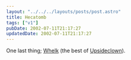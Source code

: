 ```yaml
---
layout: "../../../layouts/posts/post.astro"
title: Hecatomb
tags: ["v1"]
pubDate: 2002-07-11T21:17:27
updatedDate: 2002-07-11T21:17:27
---
```


One last thing; [Whelk][1] (the best of [Upsideclown][2]).

[1]: http://iam.upsideclown.com/whelk/ "Whelk: The Best of Upsideclown on real dead tree."
[2]: http://iam.upsideclown.com/ "Upsideclown"
